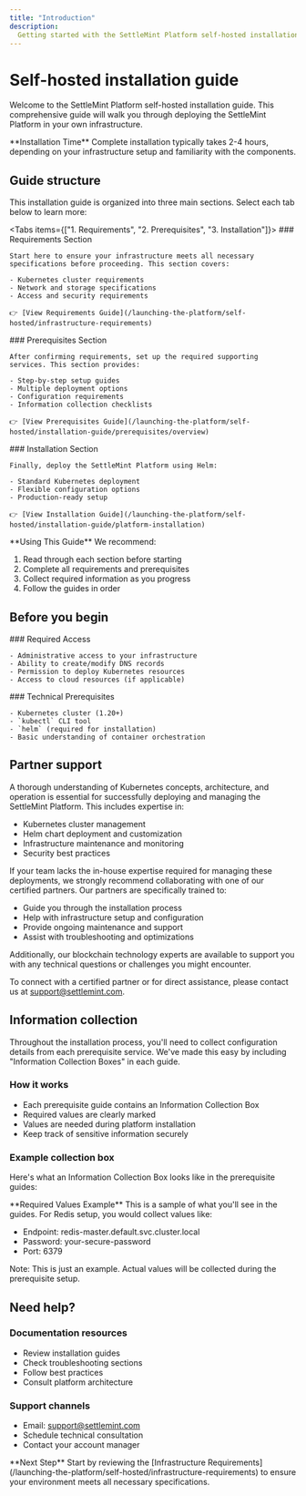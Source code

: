 ```yaml
---
title: "Introduction"
description:
  Getting started with the SettleMint Platform self-hosted installation
---
```



# Self-hosted installation guide

Welcome to the SettleMint Platform self-hosted installation guide. This
comprehensive guide will walk you through deploying the SettleMint Platform in
your own infrastructure.

<Callout>
  **Installation Time** Complete installation typically takes 2-4 hours,
  depending on your infrastructure setup and familiarity with the components.
</Callout>

## Guide structure

This installation guide is organized into three main sections. Select each tab
below to learn more:

<Tabs items={["1. Requirements", "2. Prerequisites", "3. Installation"]}>
  <Tab value="1. Requirements">
    ### Requirements Section

    Start here to ensure your infrastructure meets all necessary specifications before proceeding. This section covers:

    - Kubernetes cluster requirements
    - Network and storage specifications
    - Access and security requirements

    👉 [View Requirements Guide](/launching-the-platform/self-hosted/infrastructure-requirements)

  </Tab>

  <Tab value="2. Prerequisites">
    ### Prerequisites Section

    After confirming requirements, set up the required supporting services. This section provides:

    - Step-by-step setup guides
    - Multiple deployment options
    - Configuration requirements
    - Information collection checklists

    👉 [View Prerequisites Guide](/launching-the-platform/self-hosted/installation-guide/prerequisites/overview)

  </Tab>

  <Tab value="3. Installation">
    ### Installation Section

    Finally, deploy the SettleMint Platform using Helm:

    - Standard Kubernetes deployment
    - Flexible configuration options
    - Production-ready setup

    👉 [View Installation Guide](/launching-the-platform/self-hosted/installation-guide/platform-installation)

  </Tab>
</Tabs>

<Callout>
  **Using This Guide**
  We recommend:

1. Read through each section before starting
2. Complete all requirements and prerequisites
3. Collect required information as you progress
4. Follow the guides in order

</Callout>

## Before you begin

<div className="grid grid-cols-1 md:grid-cols-2 gap-6 mb-8">
  <div>
    ### Required Access

    - Administrative access to your infrastructure
    - Ability to create/modify DNS records
    - Permission to deploy Kubernetes resources
    - Access to cloud resources (if applicable)

  </div>

  <div>
    ### Technical Prerequisites

    - Kubernetes cluster (1.20+)
    - `kubectl` CLI tool
    - `helm` (required for installation)
    - Basic understanding of container orchestration

  </div>
</div>

## Partner support

A thorough understanding of Kubernetes concepts, architecture, and operation is
essential for successfully deploying and managing the SettleMint Platform. This
includes expertise in:

- Kubernetes cluster management
- Helm chart deployment and customization
- Infrastructure maintenance and monitoring
- Security best practices

If your team lacks the in-house expertise required for managing these
deployments, we strongly recommend collaborating with one of our certified
partners. Our partners are specifically trained to:

- Guide you through the installation process
- Help with infrastructure setup and configuration
- Provide ongoing maintenance and support
- Assist with troubleshooting and optimizations

Additionally, our blockchain technology experts are available to support you
with any technical questions or challenges you might encounter.

To connect with a certified partner or for direct assistance, please contact us
at support@settlemint.com.

## Information collection

Throughout the installation process, you'll need to collect configuration
details from each prerequisite service. We've made this easy by including
"Information Collection Boxes" in each guide.

### How it works

- Each prerequisite guide contains an Information Collection Box
- Required values are clearly marked
- Values are needed during platform installation
- Keep track of sensitive information securely

### Example collection box

Here's what an Information Collection Box looks like in the prerequisite guides:

<Callout type="info">
**Required Values Example**
This is a sample of what you'll see in the guides. For Redis setup, you would collect values like:

- Endpoint: redis-master.default.svc.cluster.local
- Password: your-secure-password
- Port: 6379

Note: This is just an example. Actual values will be collected during the
prerequisite setup.

</Callout>

## Need help?

### Documentation resources

- Review installation guides
- Check troubleshooting sections
- Follow best practices
- Consult platform architecture

### Support channels

- Email: support@settlemint.com
- Schedule technical consultation
- Contact your account manager

<Callout type="info">
  **Next Step** Start by reviewing the [Infrastructure
  Requirements](/launching-the-platform/self-hosted/infrastructure-requirements)
  to ensure your environment meets all necessary specifications.
</Callout>
